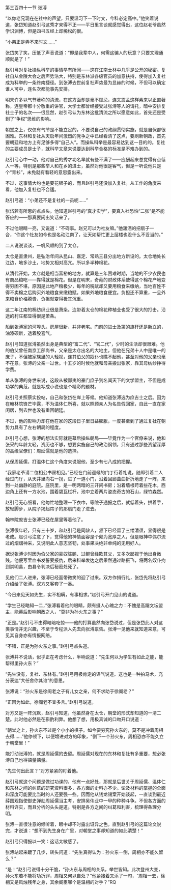

第三百四十一节 张溥

“以你老兄现在在社中的声望，只要温习下一下时文，今科必定高中。”他笑着说道，张岱知道赵引弓这秀才来得不正――平日里言谈就感觉得出，这位赵老爷虽然学识渊博，但是四书五经上却稀松的很。

“小弟正是弄不来时文……”

张岱笑了笑，压低了声音说道：“即是我辈中人，何需这骗人的玩意？只要文理通顺就是了！”

赵引弓对复社操纵科举的事情早有所闻――这在江南士林中几乎是公开的秘密。复社自从金陵大会之后声势浩大，特别是东林派各级官员的加意扶持，使得加入复社成为科举的一条终南捷径。到张溥去世前复社声势最为显赫的时候，不但可以确定谁人可中，连名次都能事先安排。

明末许多以气节著称的清流，在这方面却是毫不顾忌，连文震孟这样素来以正直著称，连皇帝都十分敬重的讲官，大学士都曾经接受过张溥等人的请托，暗中安排复社士子的名次――很显然，赵引弓认为东林这批清流之所以愿意如此，首先还是受到了“争权”思维的影响。

朝堂之上，仅仅有气节是不能立足的，不要说自己的政纲贯彻实施，就是自保都很困难。东林和复社从天启年间激烈的党争之中已经看清了这点，要刷新朝政，首先要朝廷和地方上有足够多得“自己人”。而操纵科举是最容易达到这一目的的。复社的主要成员是士子，就科举文章来说要达到科举合格的标准是不难办到的。

赵引弓心中一动，他对自己的秀才功名早就有些不满了――应酬起来总觉得有点低人一等，特别是那些举人和在乡的进士，虽然对他很是客气，但是一听说他只是个“青衫”，未免就有看轻的意思露出来。

不过，这事情大约也是要花银子的，而且赵引弓还没加入复社。从工作的角度来看，他加入复社也不合适。

赵引弓道：“小弟还不是复社的一员呢……”

张岱若有所思的点点头。他知道赵引弓的“真才实学”，要真入社恐怕“二张”是不能答应的――那真要闹出笑话来了。

不过他眼睛一亮，又说道：“不碍事。赵兄可以为社友嘛。”他潇洒的把扇子一合，“你这个社友如今也是名动江南了，让天如帮忙更上层楼也没什么不妥当的。”

二人说说谈谈，一帆风顺的到了太仓。

太仓是直隶州，是弘治年间从昆山、嘉定、常熟三县分出地方新设的。太仓地处长江边，地多沙土，地势又相对高亢。所以多半种棉花。

从清代开始，太仓就是相当富裕的地方，就算是三年困难时期，当地的不少农民也有商品粮吃――靠得就是棉花。但是在明末，奇葩的财政体系使得这个棉花产地变得穷困不堪，原因是此地产粮极少，每年的税赋却又要用粮食来缴纳，当地百姓不得不卖棉之后购买外地粮食来缴粮赋。如果外地粮食便宜。负担还不算重，一旦外来粮食价格腾贵，负担就变得极其沉重。

这二年江南的棉纺织业很是萧条。连带着太仓的棉花种植业也受了很大的打击。沿途的村庄都显得很是萧条。

船到张溥家的河埠头。房屋很新，并非老宅。门前的进士及第的旗杆还是新立的，油漆硕新，透着股喜气。

赵引弓知道张溥虽然出身是典型的“富二代”、“官二代”，少时的生活却很艰难。他的伯父曾任南京工部尚书，父亲是太仓出名的大地主，但他在兄弟十人中是唯一的庶子，不但被家族里的人轻视，连其伯父的奴仆也瞧不起他，甚至对他的父亲也毫不在意。张溥的父亲一过世。十五岁的时候他就和母亲搬出张家，靠其母纺纱挣得学费。

单从张溥的身世来说，这段从被鄙夷的豪门庶子到名闻天下的文学盟主，不但是成功学的典范，就是写成小说也是个精彩的题材。

赵引弓关照蔡实投帖，自己和张岱在岸上等候。他知道张溥选为庶吉士之后。因为在翰林院锋芒毕露，不为温体仁所喜，就以照顾亲人为名告假回家，自此一直在家闲居，到去世也没有重回朝廷。

不过，他的影响力却在他在家的这段日子里日益膨胀，一度甚至到了通过复社在朝势力具有了左右朝局的程度。

赵引弓心想，张溥的想法实际就是幕后操纵朝局――毕竟作为一个官僚来说，他和张采的年龄太轻，资历也不够，想要实施自己的政治纲领，只有通过那些资望深厚的高级官僚们：周延儒就是他的选择。

从保周延儒，打温体仁这个角度来说服他，至少有七八成的把握。

“我家老爷请二位相公书房相见。”已经在门前迎候的门丁行着礼说，随即引着二人经过门厅，从天井里向右一拐，进了一道小门，沿着回廊曲曲折折地走了一阵，来到一处幽静的庭院。庭院里，是一明两暗的三开问书房；沿着墙根莳着些花木，西边角上还有一方水池，围着碧瓦栏杆，池中立着两片姿态奇古的石山，绿竹森然。

赵引弓无心细看，他匆忙地整理一下衣巾，等院子通报之后，就低着头，拱着手，放轻脚步，从院子揭起帘子的那扇门走了进去。

翰林院庶吉士张溥已经在屋里等着他了。

张溥很年轻，只有三十岁，和赵引弓是同龄人，颔下已经留了三缕清须，显得很是老成。赵引弓注意了下，觉得他的神情面容是个颇为宽厚之人，但是眼神中偶尔流过的熠熠神采，又说明此人意志坚韧，处事果决绝非单纯的无用好人。

据说张溥少时因为伯父家的豪奴陈鹏、过鲲曾经欺其父，又多次鄙视于他出身微贱。他便写里血书发誓要报仇，后来科举发达之后果然通过路振飞，将两名奴仆拘到崇明县，由县令判决后秘密处死了。

见他们二人进来，张溥已经面带微笑的迎了过来。双方作揖行礼，张岱先将赵引弓介绍给了张溥。双方又客套了一番。

“今日来见天如先生，实不相瞒，有事相求。”赵引弓开门见山的说道。

“学生已经略知一二，”张溥看着他的眼睛，颇有摄人心魄之力：不愧是高踞文坛盟主，能幕后影响朝政之人，“莫非为孙火东之事？”

“正是。”赵引弓不由得暗暗吃惊――他的打算虽然向张岱说过，但是张岱此人对这类事情并无兴趣，不至于专程派人先去向张溥禀告。张溥一见他来就知道来意，可见其自身亦有情报网络。

“不错，正是为孙火东之事。”赵引弓点头道。

张溥并不说话，似乎正在考虑什么，半响说道：“先生何以为学生有如此之能，能帮得里孙火东？”

“先生没有，复社、东林有。”赵引弓用极肯定的语气说道。这也是一种拍马术，充分表达“大任舍你其谁”的意思。

张溥说：“孙火东是徐阁老之子有儿女之亲，何不求助于徐阁老？”

“正因为如此，徐阁老不宜多言。”赵引弓说道。

对方又是一阵沉默，赵引弓知道，他虽然身在太仓，朝堂的形式却知道的一清二楚。此时他必然是在斟酌利弊。他想了想，用极真诚的口吻开口说道：

“朝堂之上，孙火东不过是个小小的棋子。如今要穷究孙火东的，莫不是冲着周相去得……”他停顿下，以便增进对方的印象，“倒下一个孙火东，周相恐亦不能久立于朝堂里！”

能打动张溥的，就是周延儒的去留。周延儒对现在的东林和复社有多重要，想必张溥自己也得掂量掂量。

“先生何出此言？”对方紧紧的盯着他。

赵引弓就这个问题是做过功课的，他有一点好处，那就是后世关于周延儒、温体仁和东林之间的纠葛的研究资料很多，各方面的史料亦不少。论及材料的掌握的全面和深度可能要比当时的人还要强一些。因而他从钱龙锡案开始谈起，一直谈到最近薛国观指使御史弹劾周延儒当主考，安排吴伟业中一甲的种种斗争。不但各方面的材料详实，而且分析的头头是道。特别是各方之间的纠葛和利害，梳理得条理分明。

张溥一直很注意的倾听着，眼中却不时露出讶异之色。直到赵引弓的这篇论文说完，才说道：“想不到先生身在广里，对朝堂之事却知道的如此清楚！”

赵引弓只得报以一笑：这话太敏感了。

张溥站起来踱了几步，转头问道：“先生真得认为：孙火东一倒，周相亦不能久留么？”

“是！”赵引弓说得十分干脆，“孙火东与周相的关系，举世皆知。此次登州大变，孙火东若不能将功折罪，周相又何以自处？”他紧接着又添了一句，“周相一去，徐相又是风烛残年之身，其余阁臣哪个是温相的对手？”RQ


